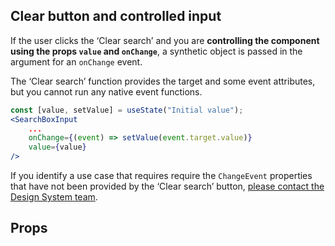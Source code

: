 ## Clear button and controlled input

If the user clicks the ‘Clear search’ and you are **controlling the component using the props `value` and `onChange`**, a synthetic object is passed in the argument for an `onChange` event.

The ‘Clear search’ function provides the target and some event attributes, but you cannot run any native event functions.

```jsx
const [value, setValue] = useState("Initial value");
<SearchBoxInput
    ...
    onChange={(event) => setValue(event.target.value)}
    value={value}
/>
```

If you identify a use case that requires require the `ChangeEvent` properties that have not been provided by the ‘Clear search’ button, [please contact the Design System team](/about#connect-with-us).

## Props

<ComponentPropsTable name="SearchBox" />

<ComponentPropsTable name="SearchBoxInput" />

<ComponentPropsTable name="SearchBoxButton" />
